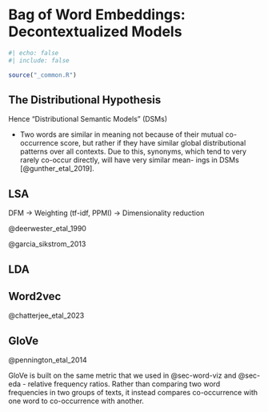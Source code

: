 # Bag of Word Embeddings: Decontextualized Models {#sec-decontextualized-embeddings}

```r
#| echo: false
#| include: false

source("_common.R")
```

## The Distributional Hypothesis

Hence "Distributional Semantic Models" (DSMs)

- Two words are similar in meaning not because of their mutual co-occurrence score, but rather if they have similar global distributional patterns over all contexts. Due to this, synonyms, which tend to very rarely co-occur directly, will have very similar mean- ings in DSMs [@gunther_etal_2019].


## LSA

DFM -> Weighting (tf-idf, PPMI) -> Dimensionality reduction

@deerwester_etal_1990

@garcia_sikstrom_2013

## LDA


## Word2vec

@chatterjee_etal_2023

## GloVe

@pennington_etal_2014

GloVe is built on the same metric that we used in @sec-word-viz and @sec-eda - relative frequency ratios. Rather than comparing two word frequencies in two groups of texts, it instead compares co-occurrence with one word to co-occurrence with another. 